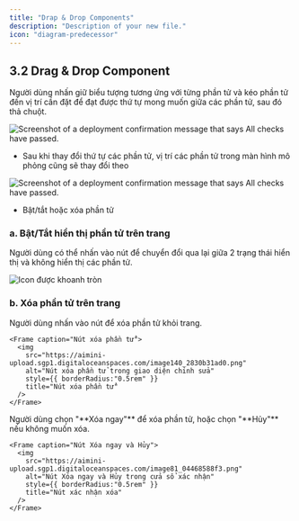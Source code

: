 ```yaml
---
title: "Drap & Drop Components"
description: "Description of your new file."
icon: "diagram-predecessor"
---
```


## **3.2 Drag & Drop Component**

Người dùng nhấn giữ biểu tượng <Icon icon="grid" color="#cfcfcf" size={15} /> tương ứng với từng phần tử và kéo phần tử đến vị trí cần đặt để đạt được thứ tự mong muốn giữa các phần tử, sau đó thả chuột.

<Frame caption="Nút kéo thả thay đổi vị trí">
  <img
    src="https://aimini-upload.sgp1.digitaloceanspaces.com/image115_2cd69e118f.png"
    alt="Screenshot of a deployment confirmation message that says All checks have passed."
    style={{ borderRadius:"0.5rem" }}
    title=""
  />
</Frame>

- Sau khi thay đổi thứ tự các phần tử, vị trí các phần tử trong màn hình mô phỏng cũng sẽ thay đổi theo

<Frame caption="Vị trí các phần tử trước khi thay đổi">
  <img
    src="https://aimini-upload.sgp1.digitaloceanspaces.com/image226_1a9c067885.png"
    alt="Screenshot of a deployment confirmation message that says All checks have passed."
    style={{ borderRadius:"0.5rem" }}
    title=""
  />
</Frame>

- Bật/tắt hoặc xóa phần tử

### **a. Bật/Tắt hiển thị phần tử trên trang**

Người dùng có thể nhấn vào nút <Icon icon="eye" color="#cfcfcf" size={15} /> để chuyển đổi qua lại giữa 2 trạng thái hiển thị và không hiển thị các phần tử.

<Frame caption="Bật/tắt hiển thị phần tử">
  <img
    src="https://aimini-upload.sgp1.digitaloceanspaces.com/image133_08984e759a.png"
    alt="Icon được khoanh tròn"
    style={{ borderRadius:"0.5rem" }}
  />
</Frame>

### **b. Xóa phần tử trên trang**

<Steps>
  <Step title="Nhấn vào nút xóa phần tử">
    Người dùng nhấn vào nút <Icon icon="minus" color="#cfcfcf" size={15} /> để xóa phần tử khỏi trang.

    <Frame caption="Nút xóa phần tử">
      <img
        src="https://aimini-upload.sgp1.digitaloceanspaces.com/image140_2830b31ad0.png"
        alt="Nút xóa phần tử trong giao diện chỉnh sửa"
        style={{ borderRadius:"0.5rem" }}
        title="Nút xóa phần tử"
      />
    </Frame>
  </Step>
  <Step title="Xác nhận thao tác xóa">
    Người dùng chọn "**Xóa ngay"** để xóa phần tử, hoặc chọn "**Hủy"** nếu không muốn xóa.

    <Frame caption="Nút Xóa ngay và Hủy">
      <img
        src="https://aimini-upload.sgp1.digitaloceanspaces.com/image81_04468588f3.png"
        alt="Nút Xóa ngay và Hủy trong cửa sổ xác nhận"
        style={{ borderRadius:"0.5rem" }}
        title="Nút xác nhận xóa"
      />
    </Frame>
  </Step>
</Steps>